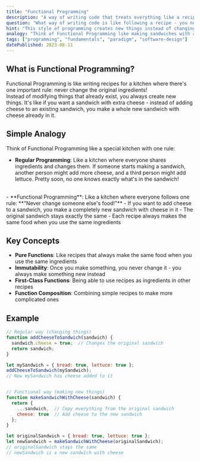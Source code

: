 ```yaml
---
title: "Functional Programming"
description: "A way of writing code that treats everything like a recipe - you put ingredients in, you get food out, but you never change the original ingredients."
question: "What way of writing code is like following a recipe - you never change the original ingredients?"
hint: "This style of programming creates new things instead of changing existing ones, like making a new sandwich instead of modifying someone else's."
analogy: "Think of Functional Programming like making sandwiches with a special rule: 'Never change someone else's sandwich!' Instead, if you want a sandwich with extra cheese, you make a completely new sandwich. This way, everyone knows exactly what's in their sandwich, and there's no confusion about who added what. It's like having a recipe book where each recipe tells you exactly what you'll get when you follow it - no surprises!"
tags: ["programming", "fundamentals", "paradigm", "software-design"]
datePublished: 2023-08-11
---
```


## What is Functional Programming?

Functional Programming is like writing recipes for a kitchen where there's one important rule: never change the original ingredients!
<br/>
Instead of modifying things that already exist, you always create new things. It's like if you want a sandwich with extra cheese - instead of adding cheese to an existing sandwich, you make a whole new sandwich with cheese already in it.

## Simple Analogy

Think of Functional Programming like a special kitchen with one rule:
<br/>
- **Regular Programming**: Like a kitchen where everyone shares ingredients and changes them. If someone starts making a sandwich, another person might add more cheese, and a third person might add lettuce. Pretty soon, no one knows exactly what's in the sandwich!
<br/>
- **Functional Programming**: Like a kitchen where everyone follows one rule: **"Never change someone else's food!"**
  - If you want to add cheese to a sandwich, you make a completely new sandwich with cheese in it
  - The original sandwich stays exactly the same
  - Each recipe always makes the same food when you use the same ingredients

## Key Concepts

- **Pure Functions**: Like recipes that always make the same food when you use the same ingredients
- **Immutability**: Once you make something, you never change it - you always make something new instead
- **First-Class Functions**: Being able to use recipes as ingredients in other recipes
- **Function Composition**: Combining simple recipes to make more complicated ones

## Example

```javascript
// Regular way (changing things)
function addCheeseToSandwich(sandwich) {
  sandwich.cheese = true;  // Changes the original sandwich
  return sandwich;
}

let mySandwich = { bread: true, lettuce: true };
addCheeseToSandwich(mySandwich);
// Now mySandwich has cheese added to it


// Functional way (making new things)
function makeSandwichWithCheese(sandwich) {
  return {
    ...sandwich,  // Copy everything from the original sandwich
    cheese: true  // Add cheese to the new sandwich
  };
}

let originalSandwich = { bread: true, lettuce: true };
let newSandwich = makeSandwichWithCheese(originalSandwich);
// originalSandwich stays the same
// newSandwich is a new sandwich with cheese
``` 